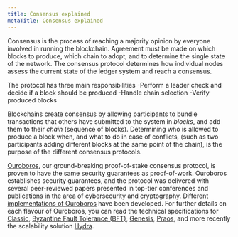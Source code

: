 ```yaml
---
title: Consensus explained
metaTitle: Consensus explained
---
```


Consensus is the process of reaching a majority opinion by everyone
involved in running the blockchain. Agreement must be made on which blocks to
produce, which chain to adopt, and to determine the single state of the network.
The consensus protocol determines how individual nodes assess the current state
of the ledger system and reach a consensus. 

The protocol has three main responsibilities
-Perform a leader check and decide if a block should be produced
-Handle chain selection
-Verify produced blocks

Blockchains create consensus by allowing participants to bundle transactions
that others have submitted to the system in _blocks_, and add them to their
_chain_ (sequence of blocks). Determining who is allowed to produce a block
when, and what to do in case of conflicts, (such as two participants adding
different blocks at the same point of the chain), is the purpose of the
different consensus protocols. 


[Ouroboros](https://iohk.io/en/blog/posts/2020/06/23/the-ouroboros-path-to-decentralization/), 
our ground-breaking proof-of-stake consensus protocol, is proven to have the same
security guarantees as proof-of-work. Ouroboros establishes security guarantees, and the protocol
was delivered with several peer-reviewed papers presented in top-tier conferences and
publications in the area of cybersecurity and cryptography. Different
[implementations of Ouroboros](https://iohk.io/en/blog/posts/2020/03/23/from-classic-to-hydra-the-implementations-of-ouroboros-explained/)
have been developed. For further details on each flavour of Ouroboros, you can
read the technical specifications for
[Classic](https://iohk.io/en/research/library/papers/ouroborosa-provably-secure-proof-of-stake-blockchain-protocol/),
[Byzantine Fault Tolerance (BFT)](https://iohk.io/en/research/library/papers/ouroboros-bfta-simple-byzantine-fault-tolerant-consensus-protocol/),
[Genesis](https://iohk.io/en/research/library/papers/ouroboros-genesiscomposable-proof-of-stake-blockchains-with-dynamic-availability/),
[Praos](https://iohk.io/en/research/library/papers/ouroboros-praosan-adaptively-securesemi-synchronous-proof-of-stake-protocol/),
and more recently the scalability solution
[Hydra](https://eprint.iacr.org/2020/299.pdf).
